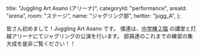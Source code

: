   title: "Juggling Art Asano (アリーナ)",
  categoryId: "performance",
  areaId: "arena",
  room: "ステージ",
  name: "ジャグリング部",
  twitter: "jugg_A",
};

皆さん初めまして！Juggling Art Asano です。
僕達は、[中学棟２階](/map/jhs-f2) の講堂と打越アリーナにてジャグリングの公演を行います。
部員達のこれまでの練習の集大成を是非ご覧ください！！
